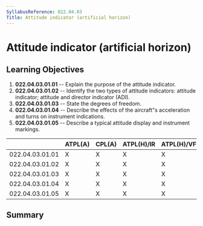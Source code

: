 ```yaml
---
SyllabusReference: 022.04.03
Title: Attitude indicator (artificial horizon)
---
```


# Attitude indicator (artificial horizon)

## Learning Objectives

1.  **022.04.03.01.01** -- Explain the purpose of the attitude indicator.
2.  **022.04.03.01.02** -- Identify the two types of attitude indicators:
    attitude indicator; attitude and director indicator (ADI).
3.  **022.04.03.01.03** -- State the degrees of freedom.
4.  **022.04.03.01.04** -- Describe the effects of the aircraft"s acceleration
    and turns on instrument indications.
5.  **022.04.03.01.05** -- Describe a typical attitude display and instrument
    markings.

|                 | ATPL(A) | CPL(A) | ATPL(H)/IR | ATPL(H)/VFR | CPL(H) | IR  | CBIR(A) |
| --------------- | ------- | ------ | ---------- | ----------- | ------ | --- | ------- |
| 022.04.03.01.01 | X       | X      | X          | X           | X      | X   | X       |
| 022.04.03.01.02 | X       | X      | X          | X           | X      | X   | X       |
| 022.04.03.01.03 | X       | X      | X          | X           | X      | X   |         |
| 022.04.03.01.04 | X       | X      | X          | X           | X      | X   |         |
| 022.04.03.01.05 | X       | X      | X          | X           | X      | X   | X       |

## Summary
